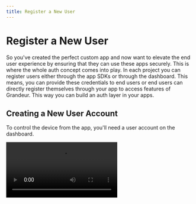 ```yaml
---
title: Register a New User 
---
```

# Register a New User
So you've created the perfect custom app and now want to elevate the end user experience by ensuring that they can use these apps securely. This is where the whole auth concept comes into play. 
In each project you can register users either through the app SDKs or through the dashboard. This means, you can provide these credentials to end users or end users can directly register themselves through your app to access features of Grandeur. This way you can build an auth layer in your apps.

## Creating a New User Account

To control the device from the app, you'll need a user account on the dashboard. 

<Video src="/images/guides/user-add.webm" />

Here's how you can register users through the SDK: 

**auth.register()**

The first step to accessing any platform is signing up on it. To create a new user account, simply provide the user email, password, display name and phone number as an argument to this function. Registering a new user account with SDK involves verification from our side to protect you from bogus users. So when you execute this function, Grandeur automatically sends a verification code to the phone number provided in the argument and returns you a promise so you can access the confirmation method.

Account registration has been illustrated in the example below

```js
// Get user data from the inputs and
// Submit request to the server
auth.register(email, password, displayName, phone).then((res) => {
  // Handle Response
})
```

## Deleting a User Account

Once you are done with operating a particular user account, you can delete it from your platform to add a new user or give the device access to a new one. 